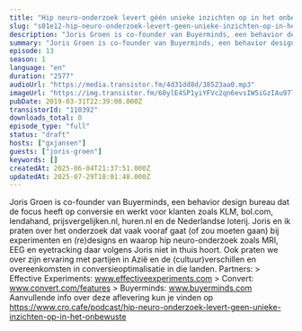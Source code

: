 ```yaml
---
title: "Hip neuro-onderzoek levert géén unieke inzichten op in het onbewuste, met Joris Groen (Buyerminds)"
slug: "s01e12-hip-neuro-onderzoek-levert-geen-unieke-inzichten-op-in-het-onbewuste"
description: "Joris Groen is co-founder van Buyerminds, een behavior design bureau dat de focus heeft op conversie en werkt voor klanten zoals KLM, bol.com, lendahand, prijsvergelijken.nl, huren.nl en de Nederlandse loterij. Joris en ik praten over het onderzoek dat vaak vooraf gaat (of zou moeten gaan) bij experimenten en (re)designs en waarop hip neuro-onderzoek zoals MRI, EEG en eyetracking daar volgens Joris niet in thuis hoort. Ook praten we over zijn ervaring met partijen in Azië en de (cultuur)verschillen en overeenkomsten in conversieoptimalisatie in die landen. Partners: > Effective Experiments: www.effectiveexperiments.com > Convert: www.convert.com/features > Buyerminds: www.buyerminds.com Aanvullende info over deze aflevering kun je vinden op https://www.cro.cafe/podcast/hip-neuro-onderzoek-levert-geen-unieke-inzichten-op-in-het-onbewuste"
summary: "Joris Groen is co-founder van Buyerminds, een behavior design bureau dat de focus heeft op conversie en werkt voor klanten zoals KLM, bol.com, lendahand, prijsvergelijken.nl, huren.nl en de Nederlandse loterij.\r\n\r\nJoris en ik praten over het onderzoek dat vaak vooraf gaat (of zou moeten gaan) bij experimenten en (re)designs en waarop hip neuro-onderzoek zoals MRI, EEG en eyetracking daar volgens Joris niet in thuis hoort.\r\n\r\nOok praten we over zijn ervaring met partijen in Azië en de (cultuur)verschillen en overeenkomsten in conversieoptimalisatie in die landen.\r\n\r\nPartners:\r\n> Effective Experiments: www.effectiveexperiments.com\r\n> Convert: www.convert.com/features\r\n> Buyerminds: www.buyerminds.com\r\n\r\nAanvullende info over deze aflevering kun je vinden op https://www.cro.cafe/podcast/hip-neuro-onderzoek-levert-geen-unieke-inzichten-op-in-het-onbewuste"
episode: 13
season: 1
language: "en"
duration: "2577"
audioUrl: "https://media.transistor.fm/4d31dd8d/38523aa0.mp3"
imageUrl: "https://img.transistor.fm/60ylE4SP1yiYFVc2qn6evsIW5iGzIAu97lTySkaUzYs/rs:fill:0:0:1/w:1400/h:1400/q:60/mb:500000/aHR0cHM6Ly9pbWct/dXBsb2FkLXByb2R1/Y3Rpb24udHJhbnNp/c3Rvci5mbS9lcGlz/b2RlLzExMDM5Mi8x/NjAxNTg4Njc0LWFy/dHdvcmsuanBn.webp"
pubDate: 2019-03-31T22:39:00.000Z
transistorId: "110392"
downloads_total: 0
episode_type: "full"
status: "draft"
hosts: ["gxjansen"]
guests: ["joris-groen"]
keywords: []
createdAt: 2025-06-04T21:37:51.000Z
updatedAt: 2025-07-29T18:01:48.000Z
---
```


Joris Groen is co-founder van Buyerminds, een behavior design bureau dat de focus heeft op conversie en werkt voor klanten zoals KLM, bol.com, lendahand, prijsvergelijken.nl, huren.nl en de Nederlandse loterij. Joris en ik praten over het onderzoek dat vaak vooraf gaat (of zou moeten gaan) bij experimenten en (re)designs en waarop hip neuro-onderzoek zoals MRI, EEG en eyetracking daar volgens Joris niet in thuis hoort. Ook praten we over zijn ervaring met partijen in Azië en de (cultuur)verschillen en overeenkomsten in conversieoptimalisatie in die landen. Partners: > Effective Experiments: www.effectiveexperiments.com > Convert: www.convert.com/features > Buyerminds: www.buyerminds.com Aanvullende info over deze aflevering kun je vinden op https://www.cro.cafe/podcast/hip-neuro-onderzoek-levert-geen-unieke-inzichten-op-in-het-onbewuste
